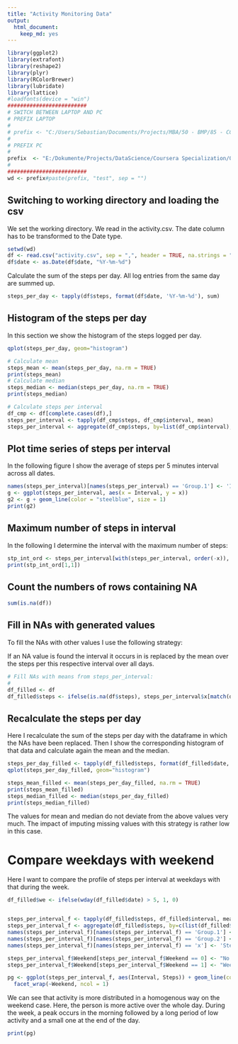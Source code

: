 ---
title: "Activity Monitoring Data"
output: 
  html_document: 
    keep_md: yes
---


```{r, echo=FALSE, warning=FALSE, message=FALSE}
library(ggplot2)
library(extrafont)
library(reshape2)
library(plyr)
library(RColorBrewer)
library(lubridate)
library(lattice)
#loadfonts(device = "win")
#########################
# SWITCH BETWEEN LAPTOP AND PC
# PREFIX LAPTOP
#
# prefix <- "C:/Users/Sebastian/Documents/Projects/MBA/50 - BMP/85 - CCB/02 - Graphics/"
#
# PREFIX PC
#
prefix  <- "E:/Dokumente/Projects/DataScience/Coursera Specialization/05 - Reproducible Research/code"
#
#########################
wd <- prefix#paste(prefix, "test", sep = "")

```
## Switching to working directory and loading the csv
We set the working directory.
We read in the activity.csv.
The date column has to be transformed to the Date type.
```{r, echo=TRUE, warning=FALSE, message=FALSE}
setwd(wd)
df <- read.csv("activity.csv", sep = ",", header = TRUE, na.strings = "NA")
df$date <- as.Date(df$date, "%Y-%m-%d")
```
Calculate the sum of the steps per day. All log entries from the same day
are summed up. 
```{r, echo=TRUE, warning=FALSE, message=FALSE}
steps_per_day <- tapply(df$steps, format(df$date, '%Y-%m-%d'), sum) 
```
## Histogram of the steps per day
In this section we show the histogram of the steps logged per day. 
```{r, echo=TRUE, warning=FALSE, message=FALSE}
qplot(steps_per_day, geom="histogram") 
```

```{r, echo=TRUE, warning=FALSE, message=FALSE}
# Calculate mean
steps_mean <- mean(steps_per_day, na.rm = TRUE)
print(steps_mean)
# Calculate median
steps_median <- median(steps_per_day, na.rm = TRUE)
print(steps_median)
```

```{r, echo=TRUE, warning=FALSE, message=FALSE}
# Calculate steps per interval
df_cmp <- df[complete.cases(df),]
steps_per_interval <- tapply(df_cmp$steps, df_cmp$interval, mean)
steps_per_interval <- aggregate(df_cmp$steps, by=list(df_cmp$interval), mean)


```
## Plot time series of steps per interval
In the following figure I show the average of steps per 5 minutes
interval across all dates.
```{r, echo=TRUE, warning=FALSE, message=FALSE}
names(steps_per_interval)[names(steps_per_interval) == 'Group.1'] <- 'Interval'
g <- ggplot(steps_per_interval, aes(x = Interval, y = x))
g2 <- g + geom_line(color = "steelblue", size = 1)
print(g2)
```

## Maximum number of steps in interval

In the following I determine the interval with the maximum number of steps:

```{r, echo=TRUE, warning=FALSE, message=FALSE}
stp_int_ord <- steps_per_interval[with(steps_per_interval, order(-x)), ]
print(stp_int_ord[1,1])
```

## Count the numbers of rows containing NA
```{r, echo=TRUE, warning=FALSE, message=FALSE}
sum(is.na(df))

```
## Fill in NAs with generated values
To fill the NAs with other values I use the following strategy:

If an NA value is found the interval it occurs in is replaced by the mean over the steps per this respective interval over all days.

```{r, echo=TRUE, warning=FALSE, message=FALSE}
# Fill NAs with means from steps_per_interval: 
# 
df_filled <- df
df_filled$steps <- ifelse(is.na(df$steps), steps_per_interval$x[match(df$interval, steps_per_interval$Interval)], df$steps)
```

## Recalculate the steps per day
Here I recalculate the sum of the steps per day with the dataframe in which the NAs have been replaced. Then I show the corresponding histogram of that data and calculate again the mean and the median.
```{r, echo=TRUE, warning=FALSE, message=FALSE}
steps_per_day_filled <- tapply(df_filled$steps, format(df_filled$date, '%Y-%m-%d'), sum) 
qplot(steps_per_day_filled, geom="histogram") 

steps_mean_filled <- mean(steps_per_day_filled, na.rm = TRUE)
print(steps_mean_filled)
steps_median_filled <- median(steps_per_day_filled)
print(steps_median_filled)
```
The values for mean and median do not deviate from the above values very much. The impact of imputing missing values with this strategy is rather low in this case.

# Compare weekdays with weekend
Here I want to compare the profile of steps per interval at weekdays with that during the week. 
```{r, echo=TRUE, warning=FALSE, message=FALSE}

df_filled$we <- ifelse(wday(df_filled$date) > 5, 1, 0)


steps_per_interval_f <- tapply(df_filled$steps, df_filled$interval, mean)
steps_per_interval_f <- aggregate(df_filled$steps, by=c(list(df_filled$interval), list(df_filled$we)), mean)
names(steps_per_interval_f)[names(steps_per_interval_f) == 'Group.1'] <- 'Interval'
names(steps_per_interval_f)[names(steps_per_interval_f) == 'Group.2'] <- 'Weekend'
names(steps_per_interval_f)[names(steps_per_interval_f) == 'x'] <- 'Steps'

steps_per_interval_f$Weekend[steps_per_interval_f$Weekend == 0] <- "No weekend"
steps_per_interval_f$Weekend[steps_per_interval_f$Weekend == 1] <- "Weekend"

pg <- ggplot(steps_per_interval_f, aes(Interval, Steps)) + geom_line(color = "steelblue", size = 1) + geom_point() + 
  facet_wrap(~Weekend, ncol = 1)
```

We can see that activity is more distributed in a homogenous way on the weekend case. Here, the person is more active over the whole day. During the week, a peak occurs in the morning followed by a long period of low activity and a small one at the end of the day.

```{r, echo=TRUE, warning=FALSE, message=FALSE}
print(pg)
```

